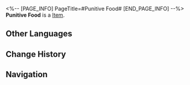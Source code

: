 <%-- [PAGE_INFO]
PageTitle=#Punitive Food#
[END_PAGE_INFO] --%>
{{Item Infobox
|title       = Punitive Food
|id          = 400005
|image       = Item Punitive Food.png
|type        = 
|invCategory = Consumables
|rarity      = 1
|effect      = Upon use, immediately recovers 2 Technique Points for your team, but each team member loses HP equal to 15% of their Max HP.
|description = Just looking at it fills you with determination.
|source1     = [[Omni-Synthesizer]]
}}
{{Description|1=''"The things we do to survive."''}}
'''Punitive Food''' is a [[Item]].

==Other Languages==
{{Other Languages
|en   = Punitive Food
|zhs  = 惩戒粮食
|zht  = 懲戒糧食
|ja   = 懲戒の食糧
|ko   = 징벌의 식량
|es   = Alimento punitivo
|fr   = Nourriture punitive
|ru   = Карательная еда
|th   = Punitive Food
|vi   = Thức Ăn Trừng Phạt
|de   = Strafendes Essen
|id   = Punitive Food
|pt   = Comida Punitiva
}}

==Change History==
{{Change History|2.0}}

==Navigation==
{{Consumable Navbox}}